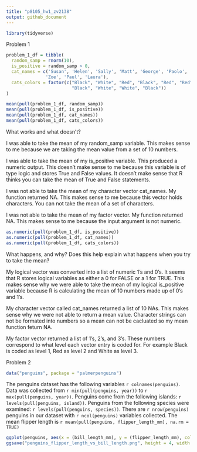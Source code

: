 ```yaml
---
title: "p8105_hw1_zv2138"
output: github_document
---
```


```r
library(tidyverse)
```

Problem 1 

```r
problem_1_df = tibble(
  random_samp = rnorm(10),
  is_positive = random_samp > 0,
  cat_names = c('Susan', 'Helen', 'Sally', 'Matt', 'George', 'Paolo', 'Oliver',
               'Zoe', 'Paul', 'Laura'),
  cats_colors = factor(c("Black", "White", "Red", "Black", "Red", "Red",
                         "Black", "White", "White", "Black"))
)
```


```r
mean(pull(problem_1_df, random_samp))
mean(pull(problem_1_df, is_positive))
mean(pull(problem_1_df, cat_names))
mean(pull(problem_1_df, cats_colors))
```

What works and what doesn’t?

I was able to take the mean of my random_samp variable. This makes sense to me because we are taking the mean value from a set of 10 numbers.

I was able to take the mean of my is_positive variable. This produced a numeric output. This doesn't make sense to me because this variable is of type logic and stores True and False values. It doesn't make sense that R thinks you can take the mean of True and False statements. 

I was not able to take the mean of my character vector cat_names. My function returned NA. This makes sense to me because this vector holds characters. You can not take the mean of a set of characters.

I was not able to take the mean of my factor vector. My function returned NA. This makes sense to me because the input argument is not numeric. 


```r
as.numeric(pull(problem_1_df, is_positive))
as.numeric(pull(problem_1_df, cat_names))
as.numeric(pull(problem_1_df, cats_colors))
```

What happens, and why? Does this help explain what happens when you try to take the mean?

My logical vector was converted into a list of numeric 1's and 0's. It seems that R stores logical variables as either a 0 for FALSE or a 1 for TRUE. This makes sense why we were able to take the mean of my logical is_positive variable because R is calculating the mean of 10 numbers made up of 0's and 1's. 

My character vector called cat_names returned a list of 10 NAs. This makes sense why we were not able to return a mean value. Character strings can not be formated into numbers so a mean can not be cacluated so my mean function feturn NA.  

My factor vector returned a list of 1's, 2's, and 3's. These numbers correspond to what level each vector entry is coded for. For example Black is coded as level 1, Red as level 2 and White as level 3. 


Problem 2
```r
data("penguins", package = "palmerpenguins")
```

The penguins dataset has the following variables `r colnames(penguins)`. Data was collected from `r min(pull(penguins, year))` to `r max(pull(penguins, year))`. Penguins come from the following islands: `r levels(pull(penguins, island))`. Penguins from the following species were examined: `r levels(pull(penguins, species))`. There are `r nrow(penguins)` penguins in our dataset with `r ncol(penguins)` variables collected. The mean flipper length is `r mean(pull(penguins, flipper_length_mm), na.rm = TRUE)`


```r
ggplot(penguins, aes(x = (bill_length_mm), y = (flipper_length_mm), color = species)) + geom_point(na.rm = TRUE)
ggsave("penguins_flipper_length_vs_bill_length.png", height = 4, width = 6)
```

